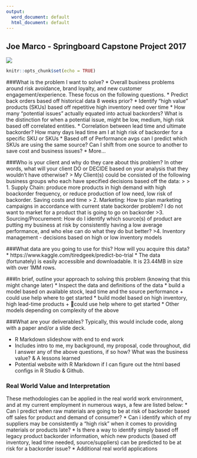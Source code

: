---
output:
  word_document: default
  html_document: default
---
## Joe Marco - Springboard Capstone Project 2017 
![](https://dddhl3vz19llg.cloudfront.net/jnj_1.0.54_master/assets/jnj-og-logo.jpg)

```{r setup, include=FALSE}
knitr::opts_chunk$set(echo = TRUE)
```


###What is the problem I want to solve?
* Overall business problems around risk avoidance, brand loyalty, and new customer engagement/experience. These focus on the following questions.
* Predict back orders based off historical data 8 weeks prior?
* Identify “high value” products (SKUs) based off repetitive high inventory need over time
* How many “potential issues” actually equated into actual backorders? What is the distinction for when a potential issue, might be low, medium, high risk based off correlated entities.
* Correlation between lead time and ultimate backorder? How many days lead time am I at high risk of backorder for a specific SKU or SKUs
* Based off of Performance avgs can I predict which SKUs are using the same source? Can I shift from one source to another to save cost and business issues?
* More…

###Who is your client and why do they care about this problem? In other words, what will your client DO or DECIDE based on your analysis that they wouldn’t have otherwise?
> My Client(s) could be consisted of the following business groups who each have specified decisions based off the data:
>
> 1.	Supply Chain: produce more products in high demand with high boackorder frequency, or reduce production of low need, low risk of backorder. Saving costs and time
> 2.	Marketing: How to plan marketing campaigns in accordance with current state backorder problem? I do not want to market for a product that is going to go on backorder
>3.	Sourcing/Procurement: How do I identify which source(s) of product are putting my business at risk by consistently having a low average performance, and who else can do what they do but better?
>4. Inventory management - decisions based on high or low inventory models


###What data are you going to use for this? How will you acquire this data?
* https://www.kaggle.com/tiredgeek/predict-bo-trial 
* The data (fortunately) is easily accessible and downloadable. It is 23.44MB in size with over 1MM rows.

###In brief, outline your approach to solving this problem (knowing that this might change later)
* Inspect the data and definitions of the data
* build a model based on available stock, lead time and the source performance
    + could use help where to get started
* build  model based on high inventory, high lead-time products
    + could use help where to get started
* Other models depending on complexity of the above

###What are your deliverables? Typically, this would include code, along with a paper and/or a slide deck.

* R Markdown slideshow with end to end work
* Includes intro to me, my background, my proposal, code throughout, did I answer any of the above questions, if so how? What was the business value? & A lessons learned
* Potential website with R Markdown if I can figure out the html based configs in R Studio & Github.

### Real World Value and Interpretation 
These methodologies can be applied in the real world work environment, and at my current employment in numerous ways, a few are listed below:
* Can I predict when raw materials are going to be at risk of backorder based off sales for product and demand of consumer?
* Can i identify which of my suppliers may be consistently a "high risk" when it comes to providing materials or products late?
* Is there a way to identify simply based off legacy product backorder information, which new products (based off inventory, lead time needed, source/suppliers) can be predicted to be at risk for a backorder issue?
* Additional real world applications
